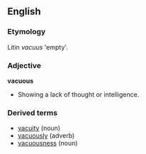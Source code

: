 ==English==
===Etymology===
Litin ''vacuus'' 'empty'.
===Adjective===
'''vacuous'''
*Showing a lack of thought or intelligence.
===Derived terms===
*[[vacuity]] (noun)
*[[vacuously]] (adverb)
*[[vacuousness]] (noun)